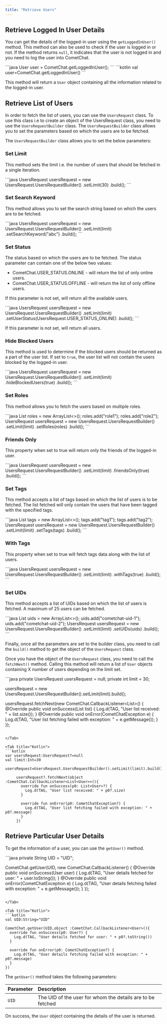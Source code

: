 ```yaml
---
title: "Retrieve Users"
---
```




## Retrieve Logged In User Details

You can get the details of the logged-in user using the `getLoggedInUser()` method. This method can also be used to check if the user is logged in or not. If the method returns `null`, it indicates that the user is not logged in and you need to log the user into CometChat.

<Tabs>
<Tab title="Java">
```java
User user = CometChat.getLoggedInUser();
```

</Tab>

<Tab title="Kotlin">
```kotlin
val user=CometChat.getLoggedInUser()
```

</Tab>

</Tabs>

This method will return a `User` object containing all the information related to the logged-in user.

## Retrieve List of Users

In order to fetch the list of users, you can use the `UsersRequest` class. To use this class i.e to create an object of the UsersRequest class, you need to use the `UsersRequestBuilder` class. The `UsersRequestBuilder` class allows you to set the parameters based on which the users are to be fetched.

The `UsersRequestBuilder` class allows you to set the below parameters:

### Set Limit

This method sets the limit i.e. the number of users that should be fetched in a single iteration.

<Tabs>
<Tab title="Java">
```java
UsersRequest usersRequest = new UsersRequest.UsersRequestBuilder()
  .setLimit(30)
  .build();
```

</Tab>

</Tabs>

### Set Search Keyword

This method allows you to set the search string based on which the users are to be fetched.

<Tabs>
<Tab title="Java">
```java
UsersRequest usersRequest = new UsersRequest.UsersRequestBuilder()
.setLimit(limit)
.setSearchKeyword("abc")
.build();
```

</Tab>

</Tabs>

### Set Status

The status based on which the users are to be fetched. The status parameter can contain one of the below two values:

* CometChat.USER\_STATUS.ONLINE - will return the list of only online users.
* CometChat.USER\_STATUS.OFFLINE - will return the list of only offline users.

If this parameter is not set, will return all the available users.

<Tabs>
<Tab title="Java">
```java
UsersRequest usersRequest = new UsersRequest.UsersRequestBuilder()
.setLimit(limit)
.setUserStatus(UsersRequest.USER_STATUS_ONLINE)
.build();
```

</Tab>

</Tabs>

If this parameter is not set, will return all users.

### Hide Blocked Users

This method is used to determine if the blocked users should be returned as a part of the user list. If set to `true`, the user list will not contain the users blocked by the logged-in user.

<Tabs>
<Tab title="Java">
```java
UsersRequest usersRequest = new UsersRequest.UsersRequestBuilder()
.setLimit(limit)
.hideBlockedUsers(true)
.build();
```

</Tab>

</Tabs>

### Set Roles

This method allows you to fetch the users based on multiple roles.

<Tabs>
<Tab title="Java">
```java
List<String> roles = new ArrayList<>();
roles.add("role1");
roles.add("role2");
UsersRequest usersRequest = new UsersRequest.UsersRequestBuilder()
.setLimit(limit)
.setRoles(roles)
.build();
```

</Tab>

</Tabs>

### Friends Only

This property when set to true will return only the friends of the logged-in user.

<Tabs>
<Tab title="Java">
```java
UsersRequest usersRequest = new UsersRequest.UsersRequestBuilder()
.setLimit(limit)
.friendsOnly(true)
.build();
```

</Tab>

</Tabs>

### Set Tags

This method accepts a list of tags based on which the list of users is to be fetched. The list fetched will only contain the users that have been tagged with the specified tags.

<Tabs>
<Tab title="Java">
```java
List<String> tags = new ArrayList<>();
tags.add("tag1");
tags.add("tag2");
UsersRequest usersRequest = new UsersRequest.UsersRequestBuilder()
.setLimit(limit)
.setTags(tags)
.build();
```

</Tab>

</Tabs>

### With Tags

This property when set to true will fetch tags data along with the list of users.

<Tabs>
<Tab title="Java">
```java
UsersRequest usersRequest = new UsersRequest.UsersRequestBuilder()
.setLimit(limit)
.withTags(true)
.build();
```

</Tab>

</Tabs>

### Set UIDs

This method accepts a list of UIDs based on which the list of users is fetched. A maximum of 25 users can be fetched.

<Tabs>
<Tab title="Java">
```java
List<String> uids = new ArrayList<>();
uids.add("cometchat-uid-1");
uids.add("cometchat-uid-2");
UsersRequest usersRequest = new UsersRequest.UsersRequestBuilder()
.setLimit(limit)
.setUIDs(uids)
.build();
```

</Tab>

</Tabs>

Finally, once all the parameters are set to the builder class, you need to call the `build()` method to get the object of the `UsersRequest` class.

Once you have the object of the `UsersRequest` class, you need to call the `fetchNext()` method. Calling this method will return a list of `User` objects containing X number of users depending on the limit set.

<Tabs>
<Tab title="Java">
```java
private UsersRequest usersRequest = null;
private int limit = 30;

usersRequest = new UsersRequest.UsersRequestBuilder().setLimit(limit).build();

usersRequest.fetchNext(new CometChat.CallbackListener<List<User>>() {
  @Override
  public void onSuccess(List <User> list) {
    Log.d(TAG, "User list received: " + list.size());
  }
  @Override
  public void onError(CometChatException e) {
    Log.d(TAG, "User list fetching failed with exception: " + e.getMessage());
  }
});
```

</Tab>

<Tab title="Kotlin">
```kotlin
var usersRequest:UsersRequest?=null
val limit:Int=30

usersRequest=UsersRequest.UsersRequestBuilder().setLimit(limit).build()
    
     usersRequest?.fetchNext(object :CometChat.CallbackListener<List<User>>(){
       override fun onSuccess(p0: List<User>?) {
         Log.d(TAG, "User list received: " + p0?.size)
       }

       override fun onError(p0: CometChatException?) {
         Log.d(TAG, "User list fetching failed with exception: " + p0?.message)
       }
     })
```

</Tab>

</Tabs>

## Retrieve Particular User Details

To get the information of a user, you can use the `getUser()` method.

<Tabs>
<Tab title="Java">
```java
private String UID = "UID";

CometChat.getUser(UID, new CometChat.CallbackListener<User>() {
  @Override
  public void onSuccess(User user) {
    Log.d(TAG, "User details fetched for user: " + user.toString());
  }
  @Override
  public void onError(CometChatException e) {
    Log.d(TAG, "User details fetching failed with exception: " + e.getMessage());
  }
});
```

</Tab>

<Tab title="Kotlin">
```kotlin
val UID:String="UID"

CometChat.getUser(UID,object :CometChat.CallbackListener<User>(){
  override fun onSuccess(p0: User?) {
    Log.d(TAG, "User details fetched for user: " + p0?.toString())
  }

  override fun onError(p0: CometChatException?) {
    Log.d(TAG, "User details fetching failed with exception: " + p0?.message)
  }
})
```

</Tab>

</Tabs>

The `getUser()` method takes the following parameters:

| Parameter | Description                                                |
| :--------- | :---------------------------------------------------------- |
| `UID`     | The UID of the user for whom the details are to be fetched |

On success, the `User` object containing the details of the user is returned.

